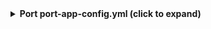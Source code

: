 <details>

<summary><b> Port port-app-config.yml (click to expand) </b></summary>

```yaml showLineNumbers
createMissingRelatedEntities: true
resources:
  - kind: repository
    selector:
      query: "true" # JQ boolean query. If evaluated to false - skip syncing the object.
    port:
      entity:
        mappings:
          identifier: .name
          title: .name
          blueprint: '"githubRepository"'
          properties:
            readme: file://README.md
            url: .html_url
            defaultBranch: .default_branch

  - kind: collaborator
    selector:
      query: "true"
    port:
      entity:
        mappings:
          identifier: .__repository + "/" + .login
          title: .login
          blueprint: '"githubCollaborator"'
          properties:
            login: .login
            url: .html_url
            type: .type
            site_admin: .site_admin
            role: .role_name
          relations:
            repository: .__repository














```

</details>
